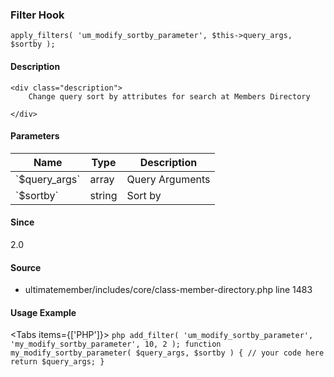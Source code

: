 
### Filter Hook    
    
```
apply_filters( 'um_modify_sortby_parameter', $this->query_args, $sortby );
```

#### Description
    <div class="description">
        Change query sort by attributes for search at Members Directory
 
    </div>

#### Parameters
            
<table className="table-auto mt-2 border dark:border-gray-500 p-5 text-sm text-left">
<thead>
<tr>
<th  className="px-3">Name</th>
<th  className="px-3">Type</th>
<th  className="px-3">Description</th>
</tr>
</thead>
<tbody>
               <tr >
               <td className="px-3 py-2">`$query_args`</td>
               <td className="px-3 py-2">array</td>
               <td className="px-3 py-2 text-sm">Query Arguments</td>
               </tr>
               <tr >
               <td className="px-3 py-2">`$sortby`</td>
               <td className="px-3 py-2">string</td>
               <td className="px-3 py-2 text-sm">Sort by</td>
               </tr>
</tbody>
</table>

#### Since
<div class="description">
2.0
</div>

#### Source
  - <Link href="/developer/files/includes-core-class-member-directory#source-view.1483">ultimatemember/includes/core/class-member-directory.php</Link> <Link href="/developer/files/includes-core-class-member-directory#source-view.1483">line 1483</Link>



#### Usage Example

<Tabs items={['PHP']}>
    <Tab>
    ```php
    add_filter( 'um_modify_sortby_parameter', 'my_modify_sortby_parameter', 10, 2 );
 function my_modify_sortby_parameter( $query_args, $sortby ) {
     // your code here
     return $query_args;
 }
    ```
    </Tab>
</Tabs>